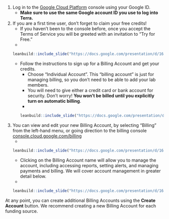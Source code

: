 1. Log in to the [Google Cloud Platform](https://console.cloud.google.com/) console using your Google ID.
    + **Make sure to use the same Google account ID you use to log into Terra.**
1. If you are a first time user, don’t forget to claim your free credits!
    + If you haven't been to the console before, once you accept the Terms of Service you will be greeted with an invitation to "Try for Free."
    +
```r
leanbuild::include_slide("https://docs.google.com/presentation/d/162GS7ArBPM4w_rPazcUrpnoEKT7jx9i7fpPQkH_iC_0/edit#slide=id.gd5c49c5c55_0_152")
```
    + Follow the instructions to sign up for a Billing Account and get your credits.
        + Choose “Individual Account”.  This “billing account” is just for managing billing, so you don’t need to be able to add your lab members.
        + You will need to give either a credit card or bank account for security. Don't worry! **You won't be billed until you explicitly turn on automatic billing**.
        +
```r
leanbuild::include_slide("https://docs.google.com/presentation/d/162GS7ArBPM4w_rPazcUrpnoEKT7jx9i7fpPQkH_iC_0/edit#slide=id.gd84a304855_0_145")
```

1. You can view and edit your new Billing Account, by selecting “Billing” from the left-hand menu, or going direction to the billing console [console.cloud.google.com/billing](https://console.cloud.google.com/billing) 
    +
```r
leanbuild::include_slide("https://docs.google.com/presentation/d/162GS7ArBPM4w_rPazcUrpnoEKT7jx9i7fpPQkH_iC_0/edit#slide=id.gd84a304855_0_153")
```
    + Clicking on the Billing Account name will allow you to manage the account, including accessing reports, setting alerts, and managing payments and billing.  We will cover account management in greater detail below.
    +
```r
leanbuild::include_slide("https://docs.google.com/presentation/d/162GS7ArBPM4w_rPazcUrpnoEKT7jx9i7fpPQkH_iC_0/edit#slide=id.gd84a304855_0_160")
```

At any point, you can create additional Billing Accounts using the **Create Account** button.  We recommend creating a new Billing Account for each funding source.
